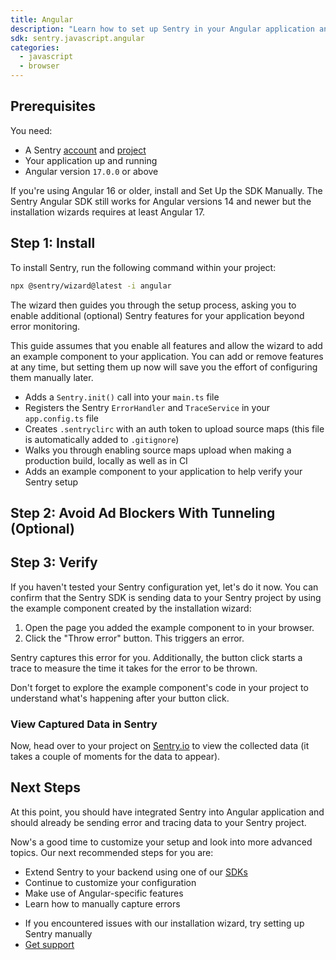 ```yaml
---
title: Angular
description: "Learn how to set up Sentry in your Angular application and capture your first errors."
sdk: sentry.javascript.angular
categories:
  - javascript
  - browser
---
```


## Prerequisites

You need:

- A Sentry [account](https://sentry.io/signup/) and [project](/product/projects/)
- Your application up and running
- Angular version `17.0.0` or above

<Expandable level="warning" title="Are you using Angular 16 or older?">

If you're using Angular 16 or older, install and <PlatformLink to="/manual-setup">Set Up the SDK Manually</PlatformLink>. The Sentry Angular SDK still works for Angular versions 14 and newer but the installation wizards requires
at least Angular 17.

</Expandable>

## Step 1: Install

To install Sentry, run the following command within your project:

```bash
npx @sentry/wizard@latest -i angular
```

The wizard then guides you through the setup process, asking you to enable additional (optional) Sentry features for your application beyond error monitoring.

<PlatformContent includePath="getting-started-features-expandable" />

This guide assumes that you enable all features and allow the wizard to add an example component to your application. You can add or remove features at any time, but setting them up now will save you the effort of configuring them manually later.

<Expandable title="What does the installation wizard change inside your application?">

- Adds a `Sentry.init()` call into your `main.ts` file
- Registers the Sentry `ErrorHandler` and `TraceService` in your `app.config.ts` file
- Creates `.sentryclirc` with an auth token to upload source maps (this file is automatically added to `.gitignore`)
- Walks you through enabling source maps upload when making a production build, locally as well as in CI
- Adds an example component to your application to help verify your Sentry setup

</Expandable>

## Step 2: Avoid Ad Blockers With Tunneling (Optional)

<PlatformContent includePath="getting-started-tunneling" />

## Step 3: Verify

If you haven't tested your Sentry configuration yet, let's do it now. You can confirm that the Sentry SDK is sending data to your Sentry project by using the example component created by the installation wizard:

1. Open the page you added the example component to in your browser.
2. Click the "Throw error" button. This triggers an error.

Sentry captures this error for you. Additionally, the button click starts a trace to measure the time it takes for the error to be thrown.

<Alert level="success" title="Tip">

Don't forget to explore the example component's code in your project to understand what's happening after your button click.

</Alert>

### View Captured Data in Sentry

Now, head over to your project on [Sentry.io](https://sentry.io) to view the collected data (it takes a couple of moments for the data to appear).

<PlatformContent includePath="getting-started-browser-sandbox-warning" />

<PlatformContent includePath="getting-started-verify-locate-data" />

## Next Steps

At this point, you should have integrated Sentry into Angular application and should already be sending error and tracing data to your Sentry project.

Now's a good time to customize your setup and look into more advanced topics.
Our next recommended steps for you are:

- Extend Sentry to your backend using one of our [SDKs](/)
- Continue to <PlatformLink to="/configuration">customize your configuration</PlatformLink>
- Make use of <PlatformLink to="/features">Angular-specific features</PlatformLink>
- Learn how to <PlatformLink to="/usage">manually capture errors</PlatformLink>

<Expandable permalink={false} title="Are you having problems setting up the SDK?">

- If you encountered issues with our installation wizard, try <PlatformLink to="/manual-setup">setting up Sentry manually</PlatformLink>
- [Get support](https://sentry.zendesk.com/hc/en-us/)

</Expandable>
